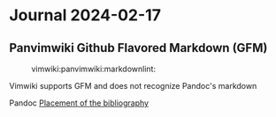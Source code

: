 = Journal 2024-02-17 =

== Panvimwiki Github Flavored Markdown (GFM) ==
:vimwiki:panvimwiki:markdownlint:

Vimwiki supports GFM and does not recognize Pandoc's markdown

Pandoc [[https://pandoc.org/MANUAL.html#placement-of-the-bibliography|Placement of the bibliography]]
{{{text
MD051/link-fragments Link fragments should be valid
}}}


{{{markdown
---
title: Try ZettelNew
date: 2023-09-16 07:36
tags: Zettelkasten
type: note
link-citations: true
references:
  - author:
    - family: Bloggs
      given: A. J.
    - family: Jones
      given: X. Y.
    container-title: Journal journal journal
    id: bloggs-jones
    issued: 1959
    title: Title title title title title title title title title title
    type: article-journal
  - author:
    - family: Chomsky
      given: N.
    container-title: A festschrift for Morris Halle
    editor:
    - family: Anderson
      given: S. R.
    - family: Kiparsky
      given: P.
    id: chomsky-73
    issued: 1973
    publisher: Holt, Rinehart & Winston
    publisher-place: New York
    title: Conditions on transformations
    type: paper-conference
---

Hey [Adding to the House of Dude](230916-1043)

```bash
# To convert BibLaTeX to Markdown Yaml Header above:
pandoc --from=biblatex --to=markdown default.bib --standalone

# To convert this file to expected output:
pandoc --citeproc \
  --from=markdown+wikilinks_title_after_pipe \
  --standalone \
  --to=markdown-citations+wikilinks_title_after_pipe  \
  --wrap=none \
  tests/func/reference_citation.md |
  reference_citation > tests/func/reference_citation.out.md
```

@bloggs-jones

[@chomsky-73]

[[vimwiki]]

----
House of Dude
}}}
